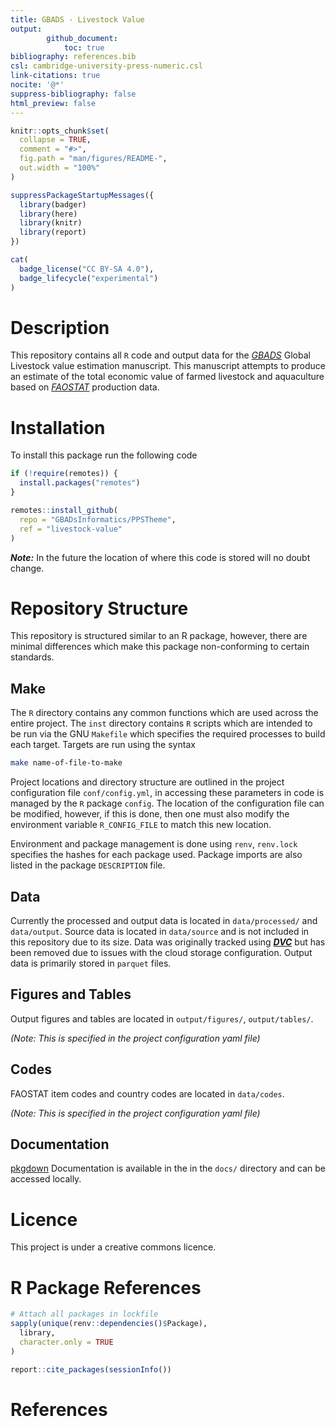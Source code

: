 ```yaml
---
title: GBADS - Livestock Value 
output: 
        github_document:
            toc: true 
bibliography: references.bib
csl: cambridge-university-press-numeric.csl
link-citations: true
nocite: '@*'
suppress-bibliography: false
html_preview: false
---
```


<!-- README.md is generated from README.Rmd. Please edit that file -->

```r
knitr::opts_chunk$set(
  collapse = TRUE,
  comment = "#>",
  fig.path = "man/figures/README-",
  out.width = "100%"
)
```

```r
suppressPackageStartupMessages({
  library(badger)
  library(here)
  library(knitr)
  library(report)
})
``` 

```r
cat(
  badge_license("CC BY-SA 4.0"),
  badge_lifecycle("experimental")
)
```



# Description
 
This repository contains all `R` code and output data for the
[*GBADS*](https://animalhealthmetrics.org/) Global Livestock value estimation
manuscript. This manuscript attempts to produce an estimate of the total
economic value of farmed livestock and aquaculture based on
[*FAOSTAT*](https://www.fao.org/faostat/en/) production data.
 

# Installation 

To install this package run the following code 

```r

if (!require(remotes)) {
  install.packages("remotes")
}

remotes::install_github(
  repo = "GBADsInformatics/PPSTheme",
  ref = "livestock-value"
)
```

***Note:*** In the future the location of where this code is stored will no 
doubt change. 

 
# Repository Structure 

This repository is structured similar to an R package, however, there are
minimal differences which make this package non-conforming to certain standards.


## Make


The `R` directory contains any common functions which are used across the entire
project. The `inst` directory contains `R` scripts which are intended to be run
via the GNU `Makefile` which specifies the required processes to build each
target. Targets are run using the syntax

```bash
make name-of-file-to-make
```

Project locations and directory structure are outlined in the project
configuration file `conf/config.yml`, in accessing these parameters in code is
managed by the `R` package `config`. The location of the configuration file can
be modified, however, if this is done, then one must also modify the environment
variable `R_CONFIG_FILE` to match this new location.
 
Environment and package management is done using `renv`, `renv.lock` specifies
the hashes for each package used.  Package imports are also listed in the
package `DESCRIPTION` file.

## Data 

Currently the processed and output data is located in `data/processed/` and
`data/output`. Source data is located in `data/source` and is not included in
this repository due to its size. Data was originally tracked using
[***DVC***](https://dvc.org/) but has been removed due to issues with the cloud
storage configuration. Output data is primarily stored in `parquet` files.

## Figures and Tables 

Output figures and tables are located in `output/figures/`, `output/tables/`. 

*(Note: This is specified in the project configuration yaml file)*

## Codes 

FAOSTAT item codes and country codes are located in `data/codes`. 

*(Note: This is specified in the project configuration yaml file)*

##  Documentation

[pkgdown](https://pkgdown.r-lib.org/) Documentation is available in the in the
`docs/` directory and can be accessed locally.
 
 
# Licence 
 
This project is under a creative commons licence.


# R Package References

```r
# Attach all packages in lockfile
sapply(unique(renv::dependencies()$Package),
  library,
  character.only = TRUE
)
```


```r
report::cite_packages(sessionInfo())
```

# References
